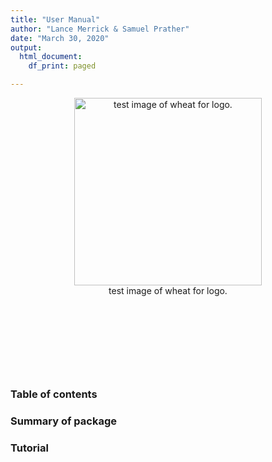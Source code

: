 ```yaml
---
title: "User Manual"
author: "Lance Merrick & Samuel Prather"
date: "March 30, 2020"
output:
  html_document:
    df_print: paged

---
```


<style type="text/css">

h1.title {
  font-size: 38px;
  color: black;
  text-align: center;
}
h4.author { /* Header 4 - and the author and data headers use this too  */
    font-size: 18px;
  font-family: "Times New Roman", Times, serif;
  color: DarkRed;
  text-align: center;
}
h4.date { /* Header 4 - and the author and data headers use this too  */
  font-size: 18px;
  font-family: "Times New Roman", Times, serif;
  color: DarkBlue;
  text-align: center;
}
</style>

<!-- test inserting image-->

<center>

![test image of wheat for logo. ](wheatclipart.png){#id .class width=300 height=300px}

</center>

<p>&nbsp;</p>
<p>&nbsp;</p>
<p>&nbsp;</p>
<p>&nbsp;</p>

### **Table of contents**
### Summary of package
### Tutorial




